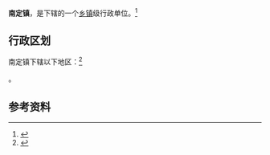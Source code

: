 {{中国乡级行政区|37/03/03/101/000}}

'''南定镇'''，是{{PRC admin/fullname|37/03/03/101/000|3}}下辖的一个[[乡镇|乡镇]]级行政单位。<ref>{{PRC admin/ref sgc|{{PRC admin/parent|37/03/03/101/000}}}}</ref>

== 行政区划 ==

南定镇下辖以下地区：<ref>{{PRC admin/ref sgc|37/03/03/101/000}}</ref>

{{PRC admin/children|37/03/03/101/000}}。

== 参考资料 ==

{{reflist}}

{{行政区划小作品}}
{{PRC admin/navcat|37/03/03/101/000}}